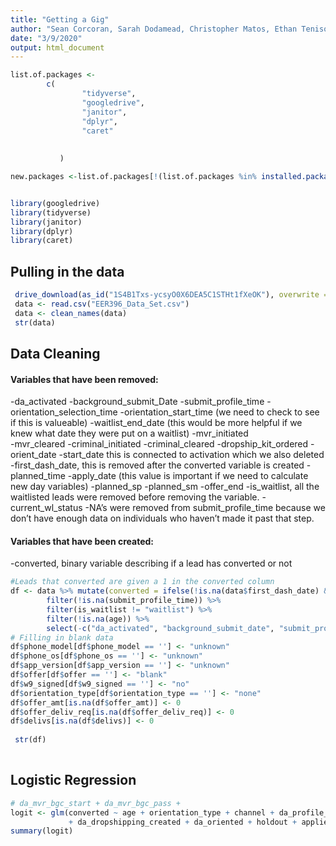 ```yaml
---
title: "Getting a Gig"
author: "Sean Corcoran, Sarah Dodamead, Christopher Matos, Ethan Tenison"
date: "3/9/2020"
output: html_document
---
```


```r

list.of.packages <-
        c(
                "tidyverse",
                "googledrive",
                "janitor",
                "dplyr",
                "caret"
                
                
           )

new.packages <-list.of.packages[!(list.of.packages %in% installed.packages()[, "Package"])]


library(googledrive)
library(tidyverse)
library(janitor)
library(dplyr)
library(caret)

```

## Pulling in the data 

```r

 drive_download(as_id("1S4B1Txs-ycsyO0X6DEA5C1STHt1fXeOK"), overwrite = TRUE)
 data <- read.csv("EER396_Data_Set.csv")
 data <- clean_names(data)
 str(data)


```


## Data Cleaning 

#### Variables that have been removed: 
-da_activated
-background_submit_Date
-submit_profile_time
-orientation_selection_time
-orientation_start_time (we need to check to see if this is valueable)
-waitlist_end_date  (this would be more helpful if we knew what date they were put on a waitlist)
-mvr_initiated  
-mvr_cleared 
-criminal_initiated
-criminal_cleared
-dropship_kit_ordered
-orient_date
-start_date  this is connected to activation which we also deleted 
-first_dash_date, this is removed after the converted variable is created 
-planned_time 
-apply_date (this value is important if we need to calculate new day variables)
-planned_sp
-planned_sm 
-offer_end
-is_waitlist, all the waitlisted leads were removed before removing the variable.
-current_wl_status 
-NA's were removed from submit_profile_time because we don't have enough data on individuals who haven't made it past that step. 

#### Variables that have been created: 
-converted, binary variable describing if a lead has converted or not




```r

#Leads that converted are given a 1 in the converted column 
df <- data %>% mutate(converted = ifelse(!is.na(data$first_dash_date) & data$da_first_dash <=45, 1, 0)) %>% 
        filter(!is.na(submit_profile_time)) %>% 
        filter(is_waitlist != "waitlist") %>% 
        filter(!is.na(age)) %>% 
        select(-c("da_activated", "background_submit_date", "submit_profile_time", "orientation_selection_time","orientation_start_time", "mvr_initiated","mvr_cleared","criminal_initiated","criminal_cleared", "orient_date", "start_date", "first_dash_date", "planned_time", "waitlist_end_date" ,"dropship_kit_ordered","apply_date","planned_sp", "planned_sm", "offer_end", "is_waitlist", "current_wl_status","dash_day","da_bgc_info_sub", "x", "dasher_applicant_id", "dasher_id", "zip_code" ))
# Filling in blank data 
df$phone_model[df$phone_model == ''] <- "unknown"
df$phone_os[df$phone_os == ''] <- "unknown"
df$app_version[df$app_version == ''] <- "unknown"
df$offer[df$offer == ''] <- "blank"
df$w9_signed[df$w9_signed == ''] <- "no"
df$orientation_type[df$orientation_type == ''] <- "none"
df$offer_amt[is.na(df$offer_amt)] <- 0
df$offer_deliv_req[is.na(df$offer_deliv_req)] <- 0
df$delivs[is.na(df$delivs)] <- 0
        
 str(df)      
                

```


## Logistic Regression

```r
# da_mvr_bgc_start + da_mvr_bgc_pass +
logit <- glm(converted ~ age + orientation_type + channel + da_profile_submit + da_orientation_select
             + da_dropshipping_created + da_oriented + holdout + applied_submarket, data = df, family = "binomial")
summary(logit)


```
```r



```
